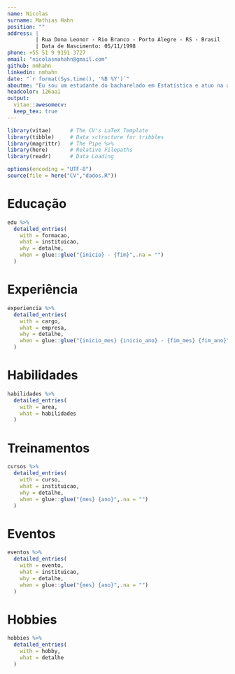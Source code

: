 ```yaml
---
name: Nicolas
surname: Mathias Hahn
position: ""
address: |
         | Rua Dona Leonor - Rio Branco - Porto Alegre - RS - Brasil
         | Data de Nascimento: 05/11/1998
phone: +55 51 9 9191 3727
email: "nicolasmahahn@gmail.com"
github: nmhahn
linkedin: nmhahn
date: "`r format(Sys.time(), '%B %Y')`"
aboutme: "Eu sou um estudante do bacharelado em Estatística e atuo na área de dados aplicando meus conhecimentos. Devido a isso, procuro sempre aprimorar minhas hard skills (estatística, machine learning, modelagem) e soft skills (comunicação, resiliência, autogestão), com o intuito de auxiliar empresas e clientes a crescerem. Por conseguinte, estou construindo minha carreira no núcleo de análise e ciência de dados."
headcolor: 126aa1
output: 
  vitae::awesomecv:
  keep_tex: true
---
```


```r
library(vitae)      # The CV's LaTeX Template
library(tibble)     # Data sctructure for tribbles
library(magrittr)   # The Pipe %>%
library(here)       # Relative Filepaths
library(readr)      # Data Loading

options(encoding = "UTF-8")
source(file = here("CV","dados.R"))
```

# Educação
```r
edu %>%
  detailed_entries(
    with = formacao,
    what = instituicao,
    why = detalhe,
    when = glue::glue("{inicio} - {fim}",.na = "")
  )
```

# Experiência
```r
experiencia %>%
  detailed_entries(
    with = cargo,
    what = empresa,
    why = detalhe,
    when = glue::glue("{inicio_mes} {inicio_ano} - {fim_mes} {fim_ano}",.na = "")
  )
```

# Habilidades
```r
habilidades %>%
  detailed_entries(
    with = area,
    what = habilidades
  )
```

\newpage
# Treinamentos
```r
cursos %>%
  detailed_entries(
    with = curso,
    what = instituicao,
    why = detalhe,
    when = glue::glue("{mes} {ano}",.na = "")
  )
```


# Eventos
```r
eventos %>%
  detailed_entries(
    with = evento,
    what = instituicao,
    why = detalhe,
    when = glue::glue("{mes} {ano}",.na = "")
  )
```

# Hobbies
```r
hobbies %>%
  detailed_entries(
    with = hobby,
    what = detalhe
  )
```
